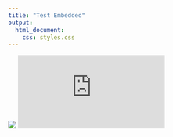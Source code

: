 ```yaml
---
title: "Test Embedded"
output:
  html_document:
    css: styles.css
---
```


<!-- http://stackoverflow.com/questions/11122249/scale-iframe-css-width-100-like-an-image -->
<div class="h_iframe">
<!-- a transparent image is preferable -->
<p><img class="ratio" src="http://placehold.it/16x12"/> <iframe src="https://r-in-grenoble.github.io/members.html#htmlwidget-21bab010f9ed250fc856" style="border: 0" frameborder="0" scrolling="no"></iframe></p>
</div>
